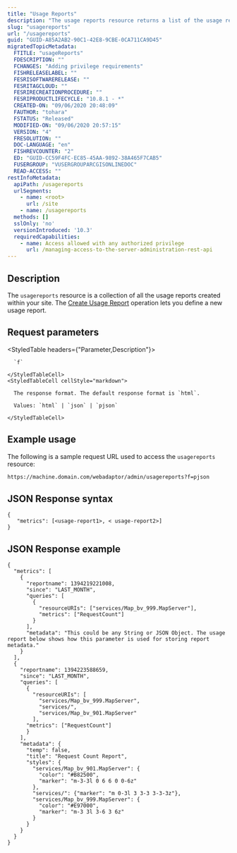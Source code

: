 ```yaml
---
title: "Usage Reports"
description: "The usage reports resource returns a list of the usage reports for your site."
slug: "usagereports"
url: "/usagereports"
guid: "GUID-A85A2AB2-90C1-42E8-9CBE-0CA711CA9D45"
migratedTopicMetadata:
  FTITLE: "usageReports"
  FDESCRIPTION: ""
  FCHANGES: "Adding privilege requirements"
  FISHRELEASELABEL: ""
  FESRISOFTWARERELEASE: ""
  FESRITAGCLOUD: ""
  FESRIRECREATIONPROCEDURE: ""
  FESRIPRODUCTLIFECYCLE: "10.8.1 - *"
  CREATED-ON: "09/06/2020 20:48:09"
  FAUTHOR: "tohara"
  FSTATUS: "Released"
  MODIFIED-ON: "09/06/2020 20:57:15"
  VERSION: "4"
  FRESOLUTION: ""
  DOC-LANGUAGE: "en"
  FISHREVCOUNTER: "2"
  ED: "GUID-CC59F4FC-EC85-45AA-9892-38A465F7CAB5"
  FUSERGROUP: "VUSERGROUPARCGISONLINEDOC"
  READ-ACCESS: ""
restInfoMetadata:
  apiPath: /usagereports
  urlSegments:
    - name: <root>
      url: /site
    - name: /usagereports
  methods: []
  sslOnly: 'no'
  versionIntroduced: '10.3'
  requiredCapabilities:
    - name: Access allowed with any authorized privilege
      url: /managing-access-to-the-server-administration-rest-api
---
```


## Description

The `usagereports` resource is a collection of all the usage reports created within your site. The [Create Usage Report](/createusagereport) operation lets you define a new usage report.


##  Request parameters

<StyledTable headers={"Parameter,Description"}>
  <StyledTableRow>
    <StyledTableCell cellStyle="markdown">

      `f` 

    </StyledTableCell>
    <StyledTableCell cellStyle="markdown">

      The response format. The default response format is `html`.

      Values: `html` | `json` | `pjson`

    </StyledTableCell>
  </StyledTableRow>
</StyledTable>


## Example usage

The following is a sample request URL used to access the `usagereports` resource:

```markdown
https://machine.domain.com/webadaptor/admin/usagereports?f=pjson
```

## JSON Response syntax

```other
{ 
   "metrics": [<usage-report1>, < usage-report2>] 
}
```

## JSON Response example

```other
{
  "metrics": [
    {
      "reportname": 1394219221008,
      "since": "LAST_MONTH",
      "queries": [
        {
          "resourceURIs": ["services/Map_bv_999.MapServer"],
          "metrics": ["RequestCount"]
        }
      ],
      "metadata": "This could be any String or JSON Object. The usage report below shows how this parameter is used for storing report metadata."
    }
  ],
  {
    "reportname": 1394223588659,
    "since": "LAST_MONTH",
    "queries": [
      {
        "resourceURIs": [
          "services/Map_bv_999.MapServer",
          "services/",
          "services/Map_bv_901.MapServer"
        ],
      "metrics": ["RequestCount"]
      }
    ],
    "metadata": {
      "temp": false,
      "title": "Request Count Report",
      "styles": {
        "services/Map_bv_901.MapServer": {
          "color": "#B82500",
          "marker": "m-3-3l 0 6 6 0 0-6z"
        },
        "services/": {"marker": "m 0-3l 3 3-3 3-3-3z"},
        "services/Map_bv_999.MapServer": {
          "color": "#E97000",
          "marker": "m-3 3l 3-6 3 6z"
        }
      }
    }
  }
}
```